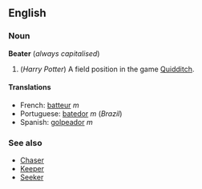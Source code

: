 ==English==
===Noun===
'''Beater''' (''always capitalised'')

# (''Harry Potter'') A field position in the game [[Quidditch]].

====Translations====
*French: [[batteur]] ''m''
*Portuguese: [[batedor]] ''m'' (''Brazil'')
*Spanish: [[golpeador]] ''m''

===See also===
*[[Chaser]]
*[[Keeper]]
*[[Seeker]]